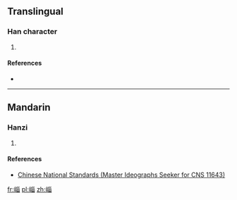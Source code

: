 ==Translingual==

===Han character===
{{Han char|rn=46|rad=山|as=08|sn=11|four=22760|canj=UVVW|ids=⿰山甾}}

# {{defn|Han|sort=山08}}

====References====
* {{Han ref|kx=0315.151|hdz=80016.120|uh=5D30|ud=23856|bh=D540|bd=54592}}

----

==Mandarin==

===Hanzi===
{{cmn-hanzi|pin=[[zī]] ([[zi1]])|wg=tzu<sup>1</sup>}}

# {{defn|lang=cmn|sort=山08}}

====References====
*[http://www.cns11643.gov.tw/AIDB/query_general_view.do?page=2&code=3524 Chinese National Standards (Master Ideographs Seeker for CNS 11643)]

[[fr:崰]]
[[pl:崰]]
[[zh:崰]]